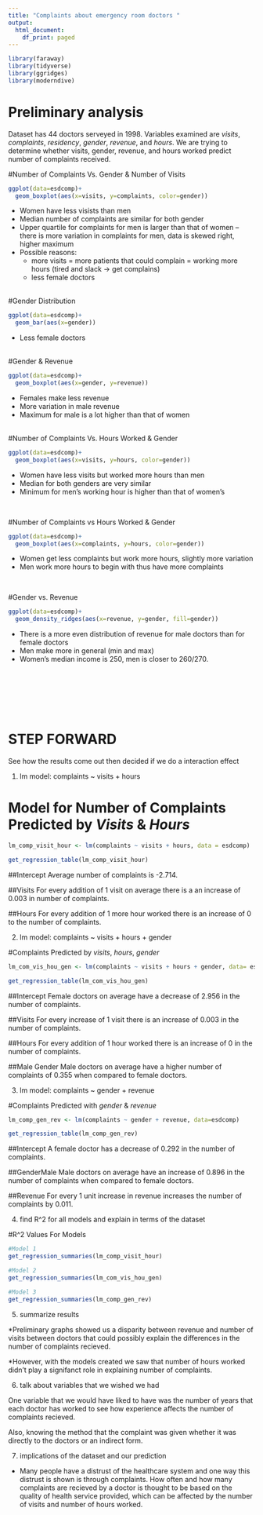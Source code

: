 ```yaml
---
title: "Complaints about emergency room doctors "
output:
  html_document:
    df_print: paged
---
```


```r
library(faraway)
library(tidyverse)
library(ggridges)
library(moderndive)
```


# Preliminary analysis 
Dataset has 44 doctors serveyed in 1998. Variables examined are *visits*, *complaints*, *residency*, *gender*, *revenue*, and *hours*. We are trying to determine whether visits, gender, revenue, and hours worked predict number of complaints received. 


#Number of Complaints Vs. Gender & Number of Visits
```r
ggplot(data=esdcomp)+
  geom_boxplot(aes(x=visits, y=complaints, color=gender))
```

* Women have less visists than men 
* Median number of complaints are similar for both gender 
* Upper quartile for complaints for men is larger than that of women  -- there is more variation in complaints for men, data is skewed right, higher maximum 
* Possible reasons:
  + more visits = more patients that could complain = working more hours (tired and slack -> get complains) 
  + less female doctors 

\
#Gender Distribution
```r
ggplot(data=esdcomp)+
  geom_bar(aes(x=gender))
```

* Less female doctors 

\
#Gender & Revenue
```r
ggplot(data=esdcomp)+
  geom_boxplot(aes(x=gender, y=revenue))
```

* Females make less revenue 
* More variation in male revenue 
* Maximum for male is a lot higher than that of women 

\
#Number of Complaints Vs. Hours Worked & Gender

```r
ggplot(data=esdcomp)+
  geom_boxplot(aes(x=visits, y=hours, color=gender))
```

* Women have less visits but worked more hours than men 
* Median for both genders are very similar 
* Minimum for men's working hour is higher than that of women's 

\

#Number of Complaints vs Hours Worked & Gender

```r
ggplot(data=esdcomp)+
  geom_boxplot(aes(x=complaints, y=hours, color=gender))
```

* Women get less complaints but work more hours, slightly more variation 
* Men work more hours to begin with thus have more complaints

\

#Gender vs. Revenue

```r
ggplot(data=esdcomp)+
  geom_density_ridges(aes(x=revenue, y=gender, fill=gender))
```

* There is a more even distribution of revenue for male doctors than for female doctors 
* Men make more in general (min and max)
* Women's median income is 250, men is closer to 260/270. 

\
\
\
\
\

# STEP FORWARD
See how the results come out then decided if we do a interaction effect 

(@) lm model: complaints ~ visits + hours 

# Model for Number of Complaints Predicted by *Visits* & *Hours*
```r
lm_comp_visit_hour <- lm(complaints ~ visits + hours, data = esdcomp)

get_regression_table(lm_comp_visit_hour)
```

##Intercept
Average number of complaints is -2.714.

##Visits
For every addition of 1 visit on average there is a an increase of 0.003 in number of complaints. 

##Hours
For every addition of 1 more hour worked there is an increase of 0 to the number of complaints.


(@) lm model: complaints ~ visits + hours + gender 

#Complaints Predicted by *visits*, *hours*, *gender*

```r
lm_com_vis_hou_gen <- lm(complaints ~ visits + hours + gender, data= esdcomp)

get_regression_table(lm_com_vis_hou_gen)
```

##Intercept
Female doctors on average have a decrease of 2.956 in the number of complaints. 

##Visits
For every increase of 1 visit there is an increase of 0.003 in the number of complaints. 

##Hours
For every addition of 1 hour worked there is an increase of 0 in the number of complaints.

##Male Gender
Male doctors on average have a higher number of complaints of 0.355 when compared to female doctors. 


(@) lm model: complaints ~ gender + revenue 

#Complaints Predicted with *gender* & *revenue*
```r
lm_comp_gen_rev <- lm(complaints ~ gender + revenue, data=esdcomp)

get_regression_table(lm_comp_gen_rev)
```
##Intercept
A female doctor has a decrease of 0.292 in the number of complaints.

##GenderMale
Male doctors on average have an increase of 0.896 in the number of complaints when compared to female doctors.

##Revenue
For every 1 unit increase in revenue increases the number of complaints by 0.011.


(@) find R^2 for all models and explain in terms of the dataset 

#R^2 Values For Models
```r
#Model 1
get_regression_summaries(lm_comp_visit_hour)

#Model 2
get_regression_summaries(lm_com_vis_hou_gen)

#Model 3
get_regression_summaries(lm_comp_gen_rev)
```
(@) summarize results 

*Preliminary graphs showed us a disparity between revenue and number of visits between doctors that could possibly explain the differences in the number of complaints recieved. 

*However, with the models created we saw that number of hours worked didn't play a signifanct role in explaining number of complaints. 

(@) talk about variables that we wished we had 

One variable that we would have liked to have was the number of years that each doctor has worked to see how experience affects the number of complaints recieved. 

Also, knowing the method that the complaint was given whether it was directly to the doctors or an indirect form. 


(@) implications of the dataset and our prediction 

* Many people have a distrust of the healthcare system and one way this distrust is shown is through complaints. How often and how many complaints are recieved by a doctor is thought to be based on the quality of health service provided, which can be affected by the number of visits and number of hours worked. 



